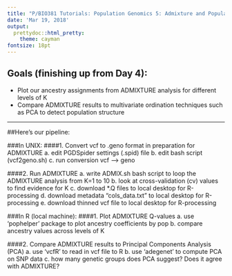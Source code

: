 ```yaml
---
title: "P/BIO381 Tutorials: Population Genomics 5: Admixture and Population Structure Continued"
date: 'Mar 19, 2018'
output:
  prettydoc::html_pretty:
    theme: cayman
fontsize: 18pt
---
```


## Goals (finishing up from Day 4):
* Plot our ancestry assignments from ADMIXTURE analysis for different levels of K
* Compare ADMIXTURE results to multivariate ordination techniques such as PCA to detect population structure

--------

##Here's our pipeline:

###In UNIX:
####1. Convert vcf to .geno format in preparation for ADMIXTURE
  a. edit PGDSpider settings (.spid) file
  b. edit bash script (vcf2geno.sh) 
  c. run conversion vcf --> geno

####2. Run ADMIXTURE
  a. write ADMIX.sh bash script to loop the ADMIXTURE analysis from K=1 to 10
  b. look at cross-validation (cv) values to find evidence for K
  c. download *.Q files to local desktop for R-processing
  d. download metadata "cols_data.txt" to local desktop for R-processing
  e. download thinned vcf file to local desktop for R-processing

###In R (local machine):
####1. Plot ADMIXTURE Q-values
  a. use 'pophelper' package to plot ancestry coefficients by pop
  b. compare ancestry values across levels of K
  
####2. Compare ADMIXTURE results to Principal Components Analysis (PCA)
  a. use 'vcfR' to read in vcf file to R
  b. use 'adegenet' to compute PCA on SNP data
  c. how many genetic groups does PCA suggest? Does it agree with ADMIXTURE?

